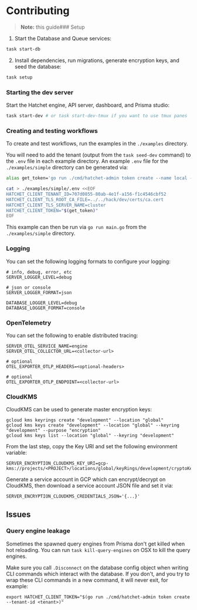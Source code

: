 # Contributing

> **Note:** this guide### Setup

1. Start the Database and Queue services:

```sh
task start-db
```

2. Install dependencies, run migrations, generate encryption keys, and seed the database:

```sh
task setup
```

### Starting the dev server

Start the Hatchet engine, API server, dashboard, and Prisma studio:

```sh
task start-dev # or task start-dev-tmux if you want to use tmux panes
```

### Creating and testing workflows

To create and test workflows, run the examples in the `./examples` directory.

You will need to add the tenant (output from the `task seed-dev` command) to the `.env` file in each example directory. An example `.env` file for the `./examples/simple` directory can be generated via:

```sh
alias get_token='go run ./cmd/hatchet-admin token create --name local --tenant-id 707d0855-80ab-4e1f-a156-f1c4546cbf52'

cat > ./examples/simple/.env <<EOF
HATCHET_CLIENT_TENANT_ID=707d0855-80ab-4e1f-a156-f1c4546cbf52
HATCHET_CLIENT_TLS_ROOT_CA_FILE=../../hack/dev/certs/ca.cert
HATCHET_CLIENT_TLS_SERVER_NAME=cluster
HATCHET_CLIENT_TOKEN="$(get_token)"
EOF
```

This example can then be run via `go run main.go` from the `./examples/simple` directory.

### Logging

You can set the following logging formats to configure your logging:

```
# info, debug, error, etc
SERVER_LOGGER_LEVEL=debug

# json or console
SERVER_LOGGER_FORMAT=json

DATABASE_LOGGER_LEVEL=debug
DATABASE_LOGGER_FORMAT=console
```

### OpenTelemetry

You can set the following to enable distributed tracing:

```
SERVER_OTEL_SERVICE_NAME=engine
SERVER_OTEL_COLLECTOR_URL=<collector-url>

# optional
OTEL_EXPORTER_OTLP_HEADERS=<optional-headers>

# optional
OTEL_EXPORTER_OTLP_ENDPOINT=<collector-url>
```

### CloudKMS

CloudKMS can be used to generate master encryption keys:

```
gcloud kms keyrings create "development" --location "global"
gcloud kms keys create "development" --location "global" --keyring "development" --purpose "encryption"
gcloud kms keys list --location "global" --keyring "development"
```

From the last step, copy the Key URI and set the following environment variable:

```
SERVER_ENCRYPTION_CLOUDKMS_KEY_URI=gcp-kms://projects/<PROJECT>/locations/global/keyRings/development/cryptoKeys/development
```

Generate a service account in GCP which can encrypt/decrypt on CloudKMS, then download a service account JSON file and set it via:

```
SERVER_ENCRYPTION_CLOUDKMS_CREDENTIALS_JSON='{...}'
```

## Issues

### Query engine leakage

Sometimes the spawned query engines from Prisma don't get killed when hot reloading. You can run `task kill-query-engines` on OSX to kill the query engines.

Make sure you call `.Disconnect` on the database config object when writing CLI commands which interact with the database. If you don't, and you try to wrap these CLI commands in a new command, it will never exit, for example:

```
export HATCHET_CLIENT_TOKEN="$(go run ./cmd/hatchet-admin token create --tenant-id <tenant>)"
```
